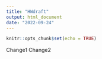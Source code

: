 ```yaml
---
title: "HWdraft"
output: html_document
date: "2022-09-24"
---
```


```r
knitr::opts_chunk$set(echo = TRUE)
```
Change1
Change2